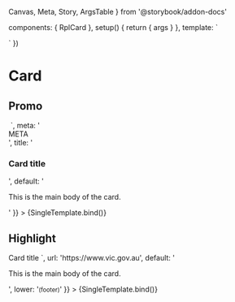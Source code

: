   Canvas,
  Meta,
  Story,
  ArgsTable
} from '@storybook/addon-docs'

  components: { RplCard },
  setup() {
    return { args }
  },
  template: `
  <div class="rpl-grid">
    <RplCard v-bind="args" class="rpl-col-4-m">
      <template v-if="${'upper' in args}" v-slot:upper>${args.upper}</template>
      <template v-if="${'meta' in args}" v-slot:meta>${args.meta}</template>
      <template v-if="${'title' in args}" v-slot:title>${args.title}</template>
      <template v-if="${'default' in args}" v-slot>${args.default}</template>
      <template v-if="${'lower' in args}" v-slot:lower>${args.lower}</template>
    </RplCard>
    <RplCard v-bind="args" class="rpl-col-4-m">
      <template v-if="${'upper' in args}" v-slot:upper>${args.upper}</template>
      <template v-if="${'meta' in args}" v-slot:meta>${args.meta}</template>
      <template v-if="${'title' in args}" v-slot:title>${args.title}</template>
      <template v-if="${'default' in args}" v-slot>${args.default}</template>
      <template v-if="${'lower' in args}" v-slot:lower>${args.lower}</template>
    </RplCard>
    <RplCard v-bind="args" class="rpl-col-4-m">
      <template v-if="${'upper' in args}" v-slot:upper>${args.upper}</template>
      <template v-if="${'meta' in args}" v-slot:meta>${args.meta}</template>
      <template v-if="${'title' in args}" v-slot:title>${args.title}</template>
      <template v-if="${'default' in args}" v-slot>${args.default}</template>
      <template v-if="${'lower' in args}" v-slot:lower>${args.lower}</template>
    </RplCard>
    <RplCard v-bind="args" class="rpl-col-4-m">
      <template v-if="${'upper' in args}" v-slot:upper>${args.upper}</template>
      <template v-if="${'meta' in args}" v-slot:meta>${args.meta}</template>
      <template v-if="${'title' in args}" v-slot:title>${args.title}</template>
      <template v-if="${'default' in args}" v-slot>${args.default}</template>
      <template v-if="${'lower' in args}" v-slot:lower>${args.lower}</template>
    </RplCard>
  </div>
  `
})

<Meta title='Components/Navigation/Card' component={RplCard} />

# Card

<ArgsTable of={RplCard} />

## Promo

<Canvas>
  <Story
    name='Promo'
    play={a11yStoryCheck}
    args={{
      url: 'https://www.vic.gov.au',
      upper: `
        <div class="rpl-card__media">
          <img src="${svgPlaceholder({ width: 320, height: 240, bgColor: '#267', fgColor: '#378' })}" alt="">
        </div>
      `,
      meta: '<div class="rpl-card__meta">META</div>',
      title: '<h3 class="rpl-card__cta rpl-type-h3 rpl-u-focusable" role="button" tabindex="0">Card title</h3>',
      default: '<p>This is the main body of the card.</p>'
    }}
  >
    {SingleTemplate.bind()}
  </Story>
</Canvas>

## Highlight

<Canvas>
  <Story
    name='Highlight'
    play={a11yStoryCheck}
    args={{
      type: 'highlight',
      upper: `
        <h3 class="rpl-card__cta rpl-type-h3 rpl-u-focusable" role="button" tabindex="0">Card title</h3>
      `,
      url: 'https://www.vic.gov.au',
      default: '<p>This is the main body of the card.</p>',
      lower: '<small>(footer)</small>'
    }}
  >
    {SingleTemplate.bind()}
  </Story>
</Canvas>
